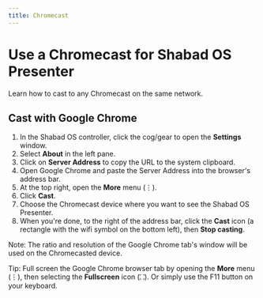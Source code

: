 ```yaml
---
title: Chromecast
---
```


# Use a Chromecast for Shabad OS Presenter

Learn how to cast to any Chromecast on the same network.

## Cast with Google Chrome

1. In the Shabad OS controller, click the cog/gear to open the **Settings** window.
2. Select **About** in the left pane.
3. Click on **Server Address** to copy the URL to the system clipboard.
4. Open Google Chrome and paste the Server Address into the browser's address bar.
5. At the top right, open the **More** menu (⋮).
6. Click **Cast**.
7. Choose the Chromecast device where you want to see the Shabad OS Presenter.
8. When you're done, to the right of the address bar, click the **Cast** icon (a rectangle with the wifi symbol on the bottom left), then **Stop casting**.

Note: The ratio and resolution of the Google Chrome tab's window will be used on the Chromecasted device.

Tip: Full screen the Google Chrome browser tab by opening the **More** menu (⋮), then selecting the **Fullscreen** icon (⛶). Or simply use the F11 button on your keyboard.
